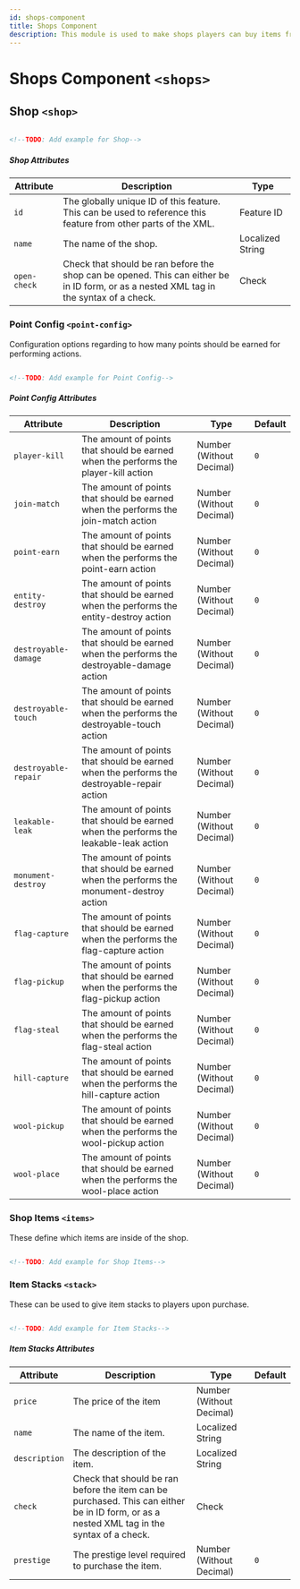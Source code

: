 ```yaml
---
id: shops-component
title: Shops Component
description: This module is used to make shops players can buy items from in-game.
---
```


# Shops Component `<shops>`

## Shop `<shop>`

```xml

<!--TODO: Add example for Shop-->

```

##### Shop Attributes

| Attribute    | Description                                                                                                                             | Type                                                       |
| ------------ | --------------------------------------------------------------------------------------------------------------------------------------- | ---------------------------------------------------------- |
| `id`         | The globally unique ID of this feature. This can be used to reference this feature from other parts of the XML.                         | <span class="badge badge--primary">Feature ID</span>       |
| `name`       | The name of the shop.                                                                                                                   | <span class="badge badge--primary">Localized String</span> |
| `open-check` | Check that should be ran before the shop can be opened. This can either be in ID form, or as a nested XML tag in the syntax of a check. | <span class="badge badge--primary">Check</span>            |

### Point Config `<point-config>`

Configuration options regarding to how many points should be earned for performing actions.

```xml

<!--TODO: Add example for Point Config-->

```

##### Point Config Attributes

| Attribute            | Description                                                                                | Type                                                               | Default |
| -------------------- | ------------------------------------------------------------------------------------------ | ------------------------------------------------------------------ | ------- |
| `player-kill`        | The amount of points that should be earned when the performs the player-kill action        | <span class="badge badge--primary">Number (Without Decimal)</span> | `0`     |
| `join-match`         | The amount of points that should be earned when the performs the join-match action         | <span class="badge badge--primary">Number (Without Decimal)</span> | `0`     |
| `point-earn`         | The amount of points that should be earned when the performs the point-earn action         | <span class="badge badge--primary">Number (Without Decimal)</span> | `0`     |
| `entity-destroy`     | The amount of points that should be earned when the performs the entity-destroy action     | <span class="badge badge--primary">Number (Without Decimal)</span> | `0`     |
| `destroyable-damage` | The amount of points that should be earned when the performs the destroyable-damage action | <span class="badge badge--primary">Number (Without Decimal)</span> | `0`     |
| `destroyable-touch`  | The amount of points that should be earned when the performs the destroyable-touch action  | <span class="badge badge--primary">Number (Without Decimal)</span> | `0`     |
| `destroyable-repair` | The amount of points that should be earned when the performs the destroyable-repair action | <span class="badge badge--primary">Number (Without Decimal)</span> | `0`     |
| `leakable-leak`      | The amount of points that should be earned when the performs the leakable-leak action      | <span class="badge badge--primary">Number (Without Decimal)</span> | `0`     |
| `monument-destroy`   | The amount of points that should be earned when the performs the monument-destroy action   | <span class="badge badge--primary">Number (Without Decimal)</span> | `0`     |
| `flag-capture`       | The amount of points that should be earned when the performs the flag-capture action       | <span class="badge badge--primary">Number (Without Decimal)</span> | `0`     |
| `flag-pickup`        | The amount of points that should be earned when the performs the flag-pickup action        | <span class="badge badge--primary">Number (Without Decimal)</span> | `0`     |
| `flag-steal`         | The amount of points that should be earned when the performs the flag-steal action         | <span class="badge badge--primary">Number (Without Decimal)</span> | `0`     |
| `hill-capture`       | The amount of points that should be earned when the performs the hill-capture action       | <span class="badge badge--primary">Number (Without Decimal)</span> | `0`     |
| `wool-pickup`        | The amount of points that should be earned when the performs the wool-pickup action        | <span class="badge badge--primary">Number (Without Decimal)</span> | `0`     |
| `wool-place`         | The amount of points that should be earned when the performs the wool-place action         | <span class="badge badge--primary">Number (Without Decimal)</span> | `0`     |

### Shop Items `<items>`

These define which items are inside of the shop.

```xml

<!--TODO: Add example for Shop Items-->

```

### Item Stacks `<stack>`

These can be used to give item stacks to players upon purchase.

```xml

<!--TODO: Add example for Item Stacks-->

```

##### Item Stacks Attributes

| Attribute     | Description                                                                                                                                | Type                                                               | Default |
| ------------- | ------------------------------------------------------------------------------------------------------------------------------------------ | ------------------------------------------------------------------ | ------- |
| `price`       | The price of the item                                                                                                                      | <span class="badge badge--primary">Number (Without Decimal)</span> |         |
| `name`        | The name of the item.                                                                                                                      | <span class="badge badge--primary">Localized String</span>         |         |
| `description` | The description of the item.                                                                                                               | <span class="badge badge--primary">Localized String</span>         |         |
| `check`       | Check that should be ran before the item can be purchased. This can either be in ID form, or as a nested XML tag in the syntax of a check. | <span class="badge badge--primary">Check</span>                    |         |
| `prestige`    | The prestige level required to purchase the item.                                                                                          | <span class="badge badge--primary">Number (Without Decimal)</span> | `0`     |
